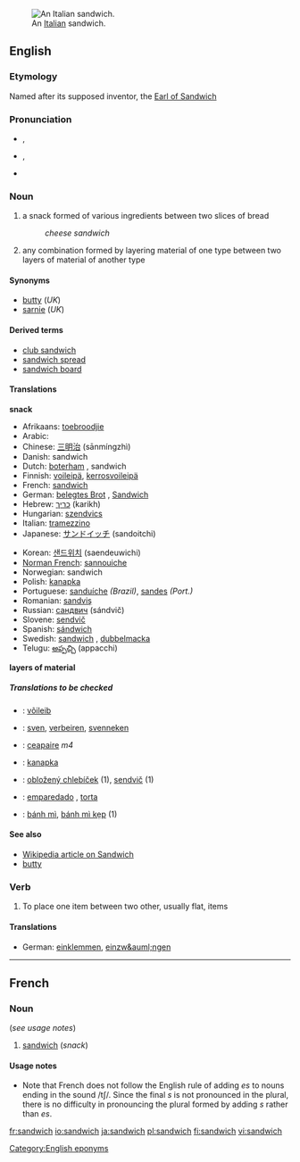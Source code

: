 [[Image:Italian Sandwich.jpeg|thumb|right|An [[Italian]] sandwich.]]
==English==
===Etymology===
Named after its supposed inventor, the [[w:John Montagu, 4th Earl of Sandwich|Earl of Sandwich]]

===Pronunciation===
*{{IPA|/ˈsændwɪʧ/}}, {{IPA|/ˈsændwɪdʒ/}}
*{{SAMPA|/"s{ndwItS/}}, {{SAMPA|/"s{ndwIdZ/}}
*{{audio|en-us-sandwich.ogg|Audio (US)}}

===Noun===
{{en-noun-reg-es}}

#a snack formed of various ingredients between two slices of bread
#:''cheese sandwich''
#any combination formed by layering material of one type between two layers of material of another type


====Synonyms====
<!-- Australian slang "sanga" or "sanger" - need to check -->
*[[butty]] (''UK'')
*[[sarnie]] (''UK'')

====Derived terms====
*[[club sandwich]]
*[[sandwich spread]]
*[[sandwich board]]

====Translations====
'''snack'''
{{top}}
*Afrikaans: [[toebroodjie]]
*Arabic: {{ARchar|[[ساندويتش]]}} {{IPAchar|(sánduwitš)}} {{m}}
*Chinese: [[三明治]] (sānmíngzhì)
*Danish: sandwich
*Dutch: [[boterham]] {{m}}, sandwich {{m}}
*Finnish: [[voileipä]], [[kerrosvoileipä]] 
*French: [[sandwich#French|sandwich]] {{m}}
*German: [[belegtes Brot]] {{n}}, [[Sandwich]] {{n}}
*Hebrew: [[כריך]] (karikh)
*Hungarian: [[szendvics]]
*Italian: [[tramezzino]] {{m}}
*Japanese: [[サンドイッチ]] (sandoitchi)
{{mid}}
*Korean: [[샌드위치]] (saendeuwichi)
*[[Norman French]]: [[sannouiche]]
*Norwegian: sandwich
*Polish: [[kanapka]] {{f}}
*Portuguese: [[sanduíche]] {{m}} ''(Brazil)'', [[sandes]] {{f}} ''(Port.)''
*Romanian: [[sandviş]]
*Russian: [[сандвич]] (sándvič) {{m}}
*Slovene: [[sendvič]] {{m}}
*Spanish: [[sándwich]] {{m}}
*Swedish: [[sandwich#Swedish|sandwich]] {{c}}, [[dubbelmacka]] {{c}}
*Telugu: [[అప్పచ్చి]] (appacchi)
{{bottom}}

'''layers of material'''
{{top}}
{{mid}}
{{bottom}}

=====Translations to be checked=====
<!--Remove this section once all of the translations below have been moved into the tables above.-->
{{checktrans}}
*{{ttbc|Estonian}}: [[võileib]]
*{{ttbc|Flemish}}: [[sven]], [[verbeiren]], [[svenneken]]
*{{ttbc|Irish}}: [[ceapaire]] ''m4''
*{{ttbc|Polish}}: [[kanapka]] {{m}}
*{{ttbc|Slovak}}: [[obložený chlebíček]] {{m}} (1), [[sendvič]] {{m}} (1)
*{{ttbc|Spanish}}: [[emparedado]] {{m}}, [[torta]] {{f}}
*{{ttbc|Vietnamese}}: [[bánh mì]], [[bánh mì kẹp]] (1)

====See also====
*[[:w:sandwich|Wikipedia article on Sandwich]]
*[[butty]]

===Verb===
{{en-verb|sandwich|es}}

#To place one item between two other, usually flat, items

====Translations====
*German: [[einklemmen]], [[einzw&auml;ngen]]

----

==French==
===Noun===
{{fr-noun-reg|m}} (''see usage notes'')

#[[sandwich#English|sandwich]] (''snack'')

====Usage notes====
*Note that French does not follow the English rule of adding ''es'' to nouns ending in the sound /tʃ/. Since the final ''s'' is not pronounced in the plural, there is no difficulty in pronouncing the plural formed by adding ''s'' rather than ''es''.

[[Category:English eponyms]]

[[fr:sandwich]]
[[io:sandwich]]
[[ja:sandwich]]
[[pl:sandwich]]
[[fi:sandwich]]
[[vi:sandwich]]